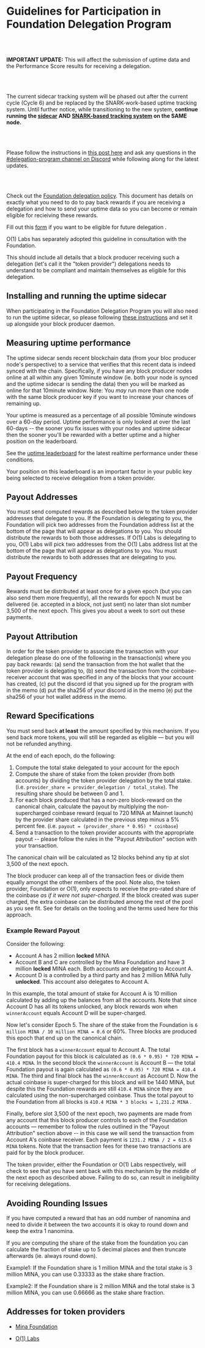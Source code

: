 
# Guidelines for Participation in Foundation Delegation Program

<br></br>

<Alert kind="info">
<p>
<b>IMPORTANT UPDATE:</b> This will affect the submission of uptime data and the Performance Score results for receiving a delegation.
</p>
<br></br>
<p>
The current sidecar tracking system will be phased out after the current cycle (Cycle 6) and be replaced by the SNARK-work-based uptime tracking system. Until further notice, while transitioning to the new system, <b>continue running the <u>sidecar</u> AND <u>SNARK-based tracking system</u> on the SAME node.</b> 
</p>
<br></br>
<p>
Please follow the instructions in <a href="https://discord.com/channels/484437221055922177/808895957978447882/958384520464330812">this post here</a> and ask any questions in the <a href="https://discord.gg/mXXKHMDU">#delegation-program channel on Discord</a> while following along for the latest updates.
</p>
</Alert>

<br></br>

Check out the [Foundation delegation policy](https://minaprotocol.com/blog/mina-foundation-delegation-policy).  This document has details on exactly what you need to do to pay back rewards if you are receiving a delegation and how to send your uptime data so you can become or remain eligible for recieiving these rewards.

Fill out this [form](https://docs.google.com/forms/d/e/1FAIpQLSduM5EIpwZtf5ohkVepKzs3q0v0--FDEaDfbP2VD4V6GcBepA/viewform) if you want to be eligible for future delegation .

O(1) Labs has separately adopted this guideline in consultation with the Foundation.

This should include all details that a block producer receiving such a delegation (let's call it the "token provider") delegations needs to understand to be compliant and maintain themselves as eligible for this delegation.

## Installing and running the uptime sidecar

When participating in the Foundation Delegation Program you will also need to run the uptime sidecar, so please following [these instructions](/docs/node-operators/bp-sidecar) and set it up alongside your block producer daemon.

## Measuring uptime performance

The uptime sidecar sends recent blockchain data (from your bloc producer node's perspective) to a service that verifies that this recent data is indeed synced with the chain. Specifically, if you have any block producer nodes online at all within any given 10minute window (ie. both your node is synced and the uptime sidecar is sending the data) then you will be marked as online for that 10minute window. Note: You _may_ run more than one node with the same block producer key if you want to increase your chances of remaining up.

Your uptime is measured as a percentage of all possible 10minute windows over a 60-day period. Uptime performance is only looked at over the last 60-days -- the sooner you fix issues with your nodes and uptime sidecar then the sooner you'll be rewarded with a better uptime and a higher position on the leaderboard.

See the [uptime leaderboard](http://uptime.minaprotocol.com) for the latest realtime performance under these conditions.

Your position on this leaderboard is an important factor in your public key being selected to receive delegation from a token provider.

## Payout Addresses

You must send computed rewards as described below to the token provider addresses that delegate to you. If the Foundation is delegating to you, the Foundation will pick two addresses from the Foundation address list at the bottom of the page that will appear as delegations to you. You should distribute the rewards to both those addresses. If O(1) Labs is delegating to you, O(1) Labs will pick two addresses from the O(1) Labs address list at the bottom of the page that will appear as delegations to you. You must distribute the rewards to both addresses that are delegating to you.

## Payout Frequency

Rewards must be distributed at least once for a given epoch (but you can also send them more frequently), all the rewards for epoch N must be delivered (ie. accepted in a block, not just sent) no later than slot number 3,500 of the next epoch. This gives you about a week to sort out these payments.

## Payout Attribution

In order for the token provider to associate the transaction with your delegation please do one of the following in the transaction(s) where you pay back rewards: (a) send the transaction from the hot wallet that the token provider is delegating to, (b) send the transaction from the coinbase-receiver account that was specified in any of the blocks that your account has created, (c) put the discord id that you signed up for the program with in the memo (d) put the sha256 of your discord id in the memo (e) put the sha256 of your hot wallet address in the memo.

## Reward Specifications

You must send back **at least** the amount specified by this mechanism. If you send back more tokens, you will still be regarded as eligible — but you will not be refunded anything.

At the end of each epoch, do the following:

1. Compute the total stake delegated to your account for the epoch
2. Compute the share of stake from the token provider (from both accounts) by dividing the token provider delegation by the total stake. (i.e. `provider_share = provider_delegation / total_stake`). The resulting share should be between 0 and 1.
3. For each block produced that has a non-zero block-reward on the canonical chain, calculate the payout by multiplying the non-supercharged coinbase reward (equal to 720 MINA at Mainnet launch) by the provider share calculated in the previous step minus a 5% percent fee. (i.e. `payout = (provider_share * 0.95) * coinbase`)
4. Send a transaction to the token provider accounts with the appropriate payout -- please follow the rules in the "Payout Attribution" section with your transaction.

The canonical chain will be calculated as 12 blocks behind any tip at slot 3,500 of the next epoch.

The block producer can keep all of the transaction fees or divide them equally amongst the other members of the pool. Note also, the token provider, Foundation or O(1), only expects to receive the pro-rated share of the coinbase *as if it were not super-charged*. If the block created was super charged, the extra coinbase can be distributed among the rest of the pool as you see fit. See <DocLink copy="https://docs.minaprotocol.com/node-operators/staking-service-guidelines" url="/node-operators/staking-service-guidelines" /> for details on the tooling and the terms used here for this approach.

### Example Reward Payout

Consider the following:

- Account A has 2 million **locked** MINA
- Account B and C are controlled by the Mina Foundation and have 3 million **locked** MINA each. Both accounts are delegating to Account A.
- Account D is a controlled by a third party and has 2 million MINA fully **unlocked**. This account also delegates to Account A.

In this example, the total amount of stake for Account A is 10 million calculated by adding up the balances from all the accounts. Note that since Account D has all its tokens unlocked, any block rewards won when `winnerAccount` equals Account D will be super-charged. 

Now let's consider Epoch 5. The share of the stake from the Foundation is `6 million MINA / 10 million MINA = 0.6` or 60%. Three blocks are produced this epoch that end up on the canonical chain.

The first block has a `winnerAccount` equal to Account A. The total Foundation payout for this block is calculated as `(0.6 * 0.95) * 720 MINA = 410.4 MINA`. In the second block the `winnerAccount` is Account B — the total Foundation payout is again calculated as `(0.6 * 0.95) * 720 MINA = 410.4 MINA`. The third and final block has the `winnerAccount` as Account D. Now the actual coinbase is super-charged for this block and will be 1440 MINA, but despite this the Foundation rewards are still `410.4 MINA` since they are calculated using the non-supercharged coinbase. Thus the total payout to the Foundation from all blocks is `410.4 MINA * 3 blocks = 1,231.2 MINA` .

Finally, before slot 3,500 of the next epoch, two payments are made from any account that this block producer controls to each of the Foundation accounts — remember to follow the rules outlined in the "Payout Attribution" section above -- in this case we will send the transaction from Account A's coinbase receiver. Each payment is `1231.2 MINA / 2 = 615.6 MINA` tokens. Note that the transaction fees for these two transactions are paid for by the block producer.

The token provider, either the Foundation or O(1) Labs respectively, will check to see that you have sent back with this mechanism by the middle of the next epoch as described above. Failing to do so, can result in ineligibility for receiving delegations.

## Avoiding Rounding Issues

If you have computed a reward that has an odd number of nanomina and need to divide it between the two accounts it is okay to round down and keep the extra 1 nanomina.

If you are computing the share of the stake from the foundation you can calculate the fraction of stake up to 5 decimal places and then truncate afterwards (ie. always round down).

Example1: If the Foundation share is 1 million MINA and the total stake is 3 million MINA, you can use 0.33333 as the stake share fraction.

Example2: If the Foundation share is 2 million MINA and the total stake is 3 million MINA, you can use 0.66666 as the stake share fraction.

## Addresses for token providers

* [Mina Foundation](/static/Mina_Foundation_Addresses.csv)

* [O(1) Labs](/static/O1_Labs_addresses.csv)


